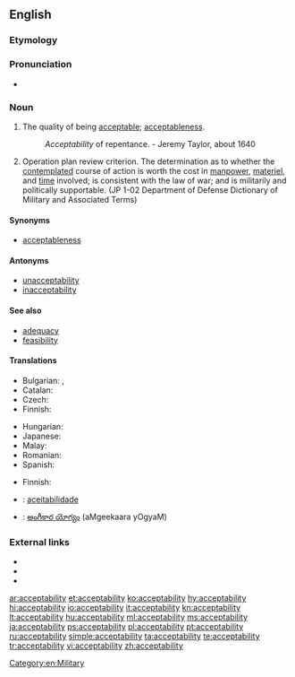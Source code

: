 ==English==

===Etymology===
{{suffix|acceptable|ity}}

===Pronunciation===
* {{a|US}} {{IPA|/ˌæk.ˌsɛp.tə.ˈbɪl.ət.i/}}

===Noun===
{{en-noun|~|acceptabilities}}

# The quality of being [[acceptable]]; [[acceptableness]].
#: ''Acceptability'' of repentance. -  Jeremy Taylor, about 1640
# {{context|military|lang=en}} Operation plan review criterion. The determination as to whether the [[contemplated]] course of action is worth the cost in [[manpower]], [[materiel]], and [[time]] involved; is consistent with the law of war; and is militarily and politically supportable. (JP 1-02 Department of Defense Dictionary of Military and Associated Terms)

====Synonyms====
* [[acceptableness]]

====Antonyms====
* [[unacceptability]]
* [[inacceptability]]

====See also====
* [[adequacy]]
* [[feasibility]]

====Translations====
{{trans-top|acceptableness}}
* Bulgarian: {{t|bg|приемливост}},  {{t|bg|допустимост}}
* Catalan: {{t|ca|acceptabilitat|f}}
* Czech: {{t|cs|přijatelnost|f}}
* Finnish: {{t+|fi|hyväksyttävyys}}
{{trans-mid}}
* Hungarian: {{t+|hu|elfogadhatóság}}
* Japanese: {{t|ja|受容性|tr=juyōsei|sc=Jpan}}
* Malay: {{t|ms|kebolehterimaan}}
* Romanian: {{t|ro|acceptabilitate|f}}
* Spanish: {{t+|es|aceptabilidad|f}}
{{trans-bottom}}

{{trans-top|operation plan review criterion}}
* Finnish: {{t+|fi|hyväksyttävyys}}
{{trans-mid}}
{{trans-bottom}}

{{checktrans-top}}
* {{ttbc|pt}}: [[aceitabilidade]]
* {{ttbc|te}}: [[అంగీకార యోగ్యం]] (aMgeekaara yOgyaM)
{{trans-bottom}}

===External links===
* {{R:Webster 1913}}
* {{R:Century 1911}}
* {{R:OneLook}}

[[Category:en:Military]]

[[ar:acceptability]]
[[et:acceptability]]
[[ko:acceptability]]
[[hy:acceptability]]
[[hi:acceptability]]
[[io:acceptability]]
[[it:acceptability]]
[[kn:acceptability]]
[[lt:acceptability]]
[[hu:acceptability]]
[[ml:acceptability]]
[[ms:acceptability]]
[[ja:acceptability]]
[[ps:acceptability]]
[[pl:acceptability]]
[[pt:acceptability]]
[[ru:acceptability]]
[[simple:acceptability]]
[[ta:acceptability]]
[[te:acceptability]]
[[tr:acceptability]]
[[vi:acceptability]]
[[zh:acceptability]]